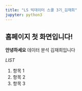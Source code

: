 ```yaml
---
title: "LS 빅데이터 스쿨 3기_김재희"
jupyter: python3
---
```


## 홈페이지 첫 화면입니다!

**안녕하세요**
데이터 분석 김재희입니다

*LIST*

1. 항목 1
2. 항목 2
3. 항목 3